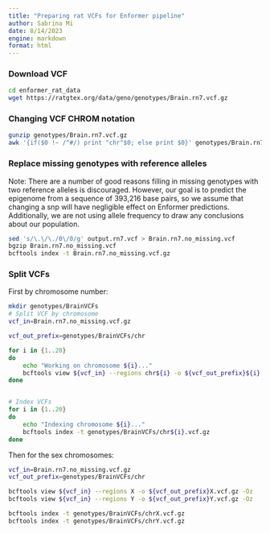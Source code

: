 ```yaml
---
title: "Preparing rat VCFs for Enformer pipeline"
author: Sabrina Mi
date: 8/14/2023
engine: markdown
format: html
---
```


### Download VCF

```bash
cd enformer_rat_data
wget https://ratgtex.org/data/geno/genotypes/Brain.rn7.vcf.gz

```


### Changing VCF CHROM notation

```bash
gunzip genotypes/Brain.rn7.vcf.gz
awk '{if($0 !~ /^#/) print "chr"$0; else print $0}' genotypes/Brain.rn7.vcf > output.rn7.vcf

```


### Replace missing genotypes with reference alleles

Note: There are a number of good reasons filling in missing genotypes with two reference alleles is discouraged. However, our goal is to predict the epigenome from a sequence of 393,216 base pairs, so we assume that changing a snp will have negligible effect on Enformer predictions. Additionally, we are not using allele frequency to draw any conclusions about our population.


```bash
sed 's/\.\/\./0\/0/g' output.rn7.vcf > Brain.rn7.no_missing.vcf
bgzip Brain.rn7.no_missing.vcf
bcftools index -t Brain.rn7.no_missing.vcf.gz

```



### Split VCFs

First by chromosome number:

```bash

mkdir genotypes/BrainVCFs
# Split VCF by chromosome
vcf_in=Brain.rn7.no_missing.vcf.gz

vcf_out_prefix=genotypes/BrainVCFs/chr

for i in {1..20}
do
    echo "Working on chromosome ${i}..."
    bcftools view ${vcf_in} --regions chr${i} -o ${vcf_out_prefix}${i}.vcf.gz -Oz
done


# Index VCFs
for i in {1..20}
do
    echo "Indexing chromosome ${i}..."
    bcftools index -t genotypes/BrainVCFs/chr${i}.vcf.gz
done
```

Then for the sex chromosomes:

```bash
vcf_in=Brain.rn7.no_missing.vcf.gz
vcf_out_prefix=genotypes/BrainVCFs/chr

bcftools view ${vcf_in} --regions X -o ${vcf_out_prefix}X.vcf.gz -Oz
bcftools view ${vcf_in} --regions Y -o ${vcf_out_prefix}Y.vcf.gz -Oz

bcftools index -t genotypes/BrainVCFs/chrX.vcf.gz
bcftools index -t genotypes/BrainVCFs/chrY.vcf.gz

```